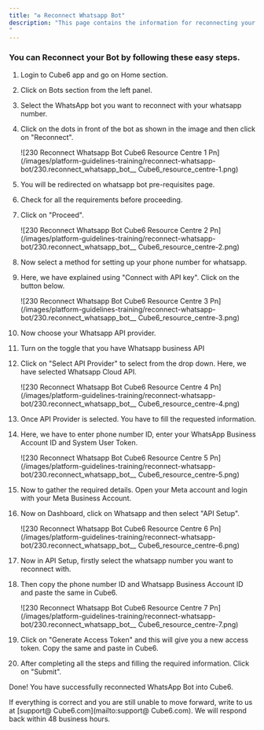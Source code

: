 ```yaml
---
title: "♻️ Reconnect Whatsapp Bot"
description: "This page contains the information for reconnecting your whatsapp bot with your registered number
"
---
```


### **You can Reconnect your Bot by following these easy steps.**

 1. Login to  Cube6 app and go on Home section.
 2. Click on Bots section from the left panel.
 3. Select the WhatsApp bot you want to reconnect with your whatsapp number.
 4. Click on the dots in front of the bot as shown in the image and then click on "Reconnect".

    ![230 Reconnect Whatsapp Bot  Cube6 Resource Centre 1 Pn](/images/platform-guidelines-training/reconnect-whatsapp-bot/230.reconnect_whatsapp_bot__ Cube6_resource_centre-1.png)
 5. You will be redirected on whatsapp bot pre-requisites page.
 6. Check for all the requirements before proceeding.
 7. Click on "Proceed".

    ![230 Reconnect Whatsapp Bot  Cube6 Resource Centre 2 Pn](/images/platform-guidelines-training/reconnect-whatsapp-bot/230.reconnect_whatsapp_bot__ Cube6_resource_centre-2.png)
 8. Now select a method for setting up your phone number for whatsapp.
 9. Here, we have explained using "Connect with API key". Click on the button below.

    ![230 Reconnect Whatsapp Bot  Cube6 Resource Centre 3 Pn](/images/platform-guidelines-training/reconnect-whatsapp-bot/230.reconnect_whatsapp_bot__ Cube6_resource_centre-3.png)
10. Now choose your Whatsapp API provider.
11. Turn on the toggle that you have Whatsapp business API
12. Click on "Select API Provider" to select from the drop down. Here, we have selected Whatsapp Cloud API.

    ![230 Reconnect Whatsapp Bot  Cube6 Resource Centre 4 Pn](/images/platform-guidelines-training/reconnect-whatsapp-bot/230.reconnect_whatsapp_bot__ Cube6_resource_centre-4.png)
13. Once API Provider is selected. You have to fill the requested information.
14. Here, we have to enter phone number ID, enter your WhatsApp Business Account ID and System User Token.

    ![230 Reconnect Whatsapp Bot  Cube6 Resource Centre 5 Pn](/images/platform-guidelines-training/reconnect-whatsapp-bot/230.reconnect_whatsapp_bot__ Cube6_resource_centre-5.png)
15. Now to gather the required details. Open your Meta account and login with your Meta Business Account.
16. Now on Dashboard, click on Whatsapp and then select "API Setup".

    ![230 Reconnect Whatsapp Bot  Cube6 Resource Centre 6 Pn](/images/platform-guidelines-training/reconnect-whatsapp-bot/230.reconnect_whatsapp_bot__ Cube6_resource_centre-6.png)
17. Now in API Setup, firstly select the whatsapp number you want to reconnect with.
18. Then copy the phone number ID and Whatsapp Business Account ID and paste the same in  Cube6.

    ![230 Reconnect Whatsapp Bot  Cube6 Resource Centre 7 Pn](/images/platform-guidelines-training/reconnect-whatsapp-bot/230.reconnect_whatsapp_bot__ Cube6_resource_centre-7.png)
19. Click on "Generate Access Token" and this will give you a new access token. Copy the same and paste in  Cube6.
20. After completing all the steps and filling the required information. Click on "Submit".

Done\! You have successfully reconnected WhatsApp Bot into  Cube6.

If everything is correct and you are still unable to move forward, write to us at [support@ Cube6.com](mailto:support@ Cube6.com). We will respond back within 48 business hours.